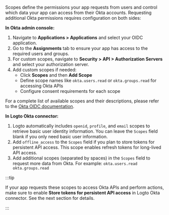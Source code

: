 Scopes define the permissions your app requests from users and control which data your app can access from their Okta accounts. Requesting additional Okta permissions requires configuration on both sides:

**In Okta admin console:**

1. Navigate to **Applications > Applications** and select your OIDC application.
2. Go to the **Assignments** tab to ensure your app has access to the required users and groups.
3. For custom scopes, navigate to **Security > API > Authorization Servers** and select your authorization server.
4. Add custom scopes if needed:
   - Click **Scopes** and then **Add Scope**
   - Define scope names like `okta.users.read` or `okta.groups.read` for accessing Okta APIs
   - Configure consent requirements for each scope

For a complete list of available scopes and their descriptions, please refer to the [Okta OIDC documentation](https://developer.okta.com/docs/api/openapi/okta-oauth/guides/overview/#scopes).

**In Logto Okta connector:**

1. Logto automatically includes `openid`, `profile`, and `email` scopes to retrieve basic user identity information. You can leave the `Scopes` field blank if you only need basic user information.
2. Add `offline_access` to the `Scopes` field if you plan to store tokens for persistent API access. This scope enables refresh tokens for long-lived API access.
3. Add additional scopes (separated by spaces) in the `Scopes` field to request more data from Okta. For example: `okta.users.read okta.groups.read`

:::tip

If your app requests these scopes to access Okta APIs and perform actions, make sure to enable **Store tokens for persistent API access** in Logto Okta connector. See the next section for details.

:::
